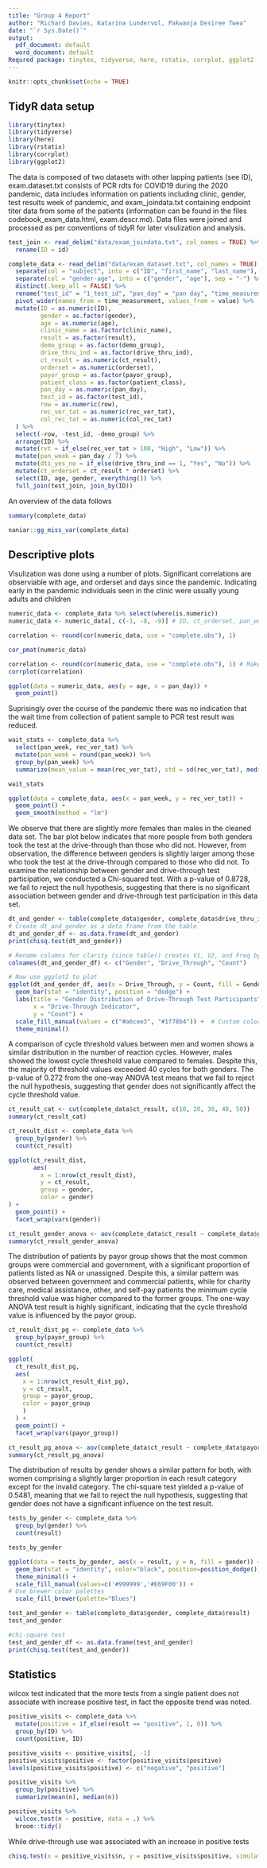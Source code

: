 ---
title: "Group 4 Report"
author: "Richard Davies, Katarina Lundervol, Pakwanja Desiree Twea"
date: "`r Sys.Date()`"
output:
  pdf_document: default
  word_document: default
Requred package: tinytex, tidyverse, here, rstatix, corrplot, ggplot2
---


```{r setup, include=FALSE}
knitr::opts_chunk$set(echo = TRUE)
```

## TidyR data setup

```{r include=FALSE}
library(tinytex)
library(tidyverse)
library(here)
library(rstatix)
library(corrplot)
library(ggplot2)
```


The data is composed of two datasets with other lapping patients (see ID), exam.dataset.txt consists of PCR rdts for COVID19 during the 2020 pandemic, data includes information on patients including clinic, gender, test results week of pandemic, and exam_joindata.txt containing endpoint titer data from some of the patients (information can be found in the files codebook_exam_data.html, exam.descr.md). Data files were joined and processed as per conventions of tidyR for later visulization and analysis.

```{r include=FALSE}
test_join <- read_delim("data/exam_joindata.txt", col_names = TRUE) %>%
  rename(ID = id)

complete_data <- read_delim("data/exam_dataset.txt", col_names = TRUE) %>%
  separate(col = "subject", into = c("ID", "first_name", "last_name"), sep = " ") %>%
  separate(col = "gender-age", into = c("gender", "age"), sep = "-") %>%
  distinct(.keep_all = FALSE) %>%
  rename("test_id" = "1_test_id", "pan_day" = "pan day", "time_measurement" = "time measurement", "value" = ".value") %>%
  pivot_wider(names_from = time_measurement, values_from = value) %>%
  mutate(ID = as.numeric(ID),
         gender = as.factor(gender),
         age = as.numeric(age),
         clinic_name = as.factor(clinic_name),
         result = as.factor(result),
         demo_group = as.factor(demo_group),
         drive_thru_ind = as.factor(drive_thru_ind),
         ct_result = as.numeric(ct_result),
         orderset = as.numeric(orderset),
         payor_group = as.factor(payor_group),
         patient_class = as.factor(patient_class),
         pan_day = as.numeric(pan_day),
         test_id = as.factor(test_id),
         row = as.numeric(row),
         rec_ver_tat = as.numeric(rec_ver_tat),
         col_rec_tat = as.numeric(col_rec_tat)
  ) %>%
  select(-row, -test_id, -demo_group) %>%
  arrange(ID) %>%
  mutate(rvt = if_else(rec_ver_tat > 100, "High", "Low")) %>%
  mutate(pan_week = pan_day / 7) %>%
  mutate(dti_yes_no = if_else(drive_thru_ind == 1, "Yes", "No")) %>%
  mutate(ct_orderset = ct_result * orderset) %>%
  select(ID, age, gender, everything()) %>%
  full_join(test_join, join_by(ID))

```



An overview of the data follows 

```{r}
summary(complete_data)
```


```{r}
naniar::gg_miss_var(complete_data)
```




## Descriptive plots

Visulization was done using a number of plots. Significant correlations are observiable with age, and orderset and days since the pandemic. Indicating early in the pandemic individuals seen in the clinic were usually young adults and children  

```{r, echo=FALSE}
numeric_data <- complete_data %>% select(where(is.numeric))
numeric_data <- numeric_data[, c(-1, -8, -9)] # ID, ct_orderset, pan_week removed due to inderpendence) 

correlation <- round(cor(numeric_data, use = "complete.obs"), 1)
```



```{r, echo=FALSE}
cor_pmat(numeric_data)
```

```{r, echo=FALSE}
correlation <- round(cor(numeric_data, use = "complete.obs"), 1) # Makes object 
corrplot(correlation)
```
```{r, echo = FALSE}
ggplot(data = numeric_data, aes(y = age, x = pan_day)) +
  geom_point()
```
Suprisingly over the course of the pandemic there was no indication that the wait time from collection of patient sample to PCR test result was reduced.

```{r include=FALSE}
wait_stats <- complete_data %>%
  select(pan_week, rec_ver_tat) %>%
  mutate(pan_week = round(pan_week)) %>%
  group_by(pan_week) %>%
  summarize(mean_value = mean(rec_ver_tat), std = sd(rec_ver_tat), median(rec_ver_tat))

```


```{r, echo =FALSE}
wait_stats
```

```{r, echo=FALSE}
ggplot(data = complete_data, aes(x = pan_week, y = rec_ver_tat)) +
  geom_point() +
  geom_smooth(method = "lm")
```

We observe that there are slightly more females than males in the cleaned data set. The bar plot below indicates that more people from both genders took the test at the drive-through than those who did not. However, from observation, the difference between genders is slightly larger among those who took the test at the drive-through compared to those who did not. To examine the relationship between gender and drive-through test participation, we conducted a Chi-squared test. With a p-value of 0.8728, we fail to reject the null hypothesis, suggesting that there is no significant association between gender and drive-through test participation in this data set.
```{r}
dt_and_gender <- table(complete_data$gender, complete_data$drive_thru_ind)
# Create dt_and_gender as a data frame from the table
dt_and_gender_df <- as.data.frame(dt_and_gender)
print(chisq.test(dt_and_gender))

# Rename columns for clarity (since table() creates V1, V2, and Freq by default)
colnames(dt_and_gender_df) <- c("Gender", "Drive_Through", "Count")

# Now use ggplot2 to plot
ggplot(dt_and_gender_df, aes(x = Drive_Through, y = Count, fill = Gender)) +
  geom_bar(stat = "identity", position = "dodge") +
  labs(title = "Gender Distribution of Drive-Through Test Participants",
       x = "Drive-Through Indicator", 
       y = "Count") +
  scale_fill_manual(values = c("#a6cee3", "#1f78b4")) +  # Custom colors
  theme_minimal()
```

A comparison of cycle threshold values between men and women shows a similar distribution in the number of reaction cycles. However, males showed the lowest cycle threshold value compared to females. Despite this, the majority of threshold values exceeded 40 cycles for both genders. The p-value of 0.272 from the one-way ANOVA test means that we fail to reject the null hypothesis, suggesting that gender does not significantly affect the cycle threshold value.

```{r}
ct_result_cat <- cut(complete_data$ct_result, c(10, 20, 30, 40, 50))
summary(ct_result_cat)

ct_result_dist <- complete_data %>%
  group_by(gender) %>%
  count(ct_result)

ggplot(ct_result_dist, 
       aes(
         x = 1:nrow(ct_result_dist),
         y = ct_result,
         group = gender,
         color = gender)
) + 
  geom_point() +
  facet_wrap(vars(gender))

ct_result_gender_anova <- aov(complete_data$ct_result ~ complete_data$gender, data = complete_data)
summary(ct_result_gender_anova)
```

The distribution of patients by payor group shows that the most common groups were commercial and government, with a significant proportion of patients listed as NA or unassigned. Despite this, a similar pattern was observed between government and commercial patients, while for charity care, medical assistance, other, and self-pay patients the minimum cycle threshold value was higher compared to the former groups. The one-way ANOVA test result is highly significant, indicating that the cycle threshold value is influenced by the payor group.

```{r}
ct_result_dist_pg <- complete_data %>%
  group_by(payor_group) %>%
  count(ct_result)

ggplot(
  ct_result_dist_pg,
  aes(
    x = 1:nrow(ct_result_dist_pg),
    y = ct_result,
    group = payor_group,
    color = payor_group
    )
  ) +
  geom_point() +
  facet_wrap(vars(payor_group))

ct_result_pg_anova <- aov(complete_data$ct_result ~ complete_data$payor_group, data = complete_data)
summary(ct_result_pg_anova)
```

The distribution of results by gender shows a similar pattern for both, with women comprising a slightly larger proportion in each result category except for the invalid category. The chi-square test yielded a p-value of 0.5481, meaning that we fail to reject the null hypothesis, suggesting that gender does not have a significant influence on the test result.

```{r}
tests_by_gender <- complete_data %>%
  group_by(gender) %>%
  count(result)

tests_by_gender

ggplot(data = tests_by_gender, aes(x = result, y = n, fill = gender)) +
  geom_bar(stat = "identity", color="black", position=position_dodge())+
  theme_minimal() +
  scale_fill_manual(values=c('#999999','#E69F00')) +
# Use brewer color palettes
  scale_fill_brewer(palette="Blues")

test_and_gender <- table(complete_data$gender, complete_data$result)
test_and_gender

#chi-square test
test_and_gender_df <- as.data.frame(test_and_gender)
print(chisq.test(test_and_gender))

```


## Statistics

wilcox test indicated that the more tests from a single patient does not associate with increase positive test, in fact the opposite trend was noted.

```{r include=FALSE}
positive_visits <- complete_data %>%
  mutate(positive = if_else(result == "positive", 1, 0)) %>%
  group_by(ID) %>%
  count(positive, ID)

positive_visits <- positive_visits[, -1]
positive_visits$positive <- factor(positive_visits$positive)
levels(positive_visits$positive) <- c("negative", "positive")

positive_visits %>% 
  group_by(positive) %>%
  summarize(mean(n), median(n))
```


```{r, , echo=FALSE}
positive_visits %>% 
  wilcox.test(n ~ positive, data = .) %>%
  broom::tidy()
```

While drive-through use was associated with an increase in positive tests


```{r, , echo=FALSE}
chisq.test(x = positive_visits$n, y = positive_visits$positive, simulate.p.value = TRUE)
```


